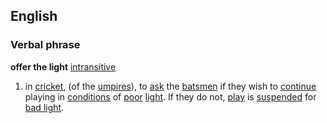 ==English==
===Verbal phrase===
'''offer the light''' [[intransitive]]
# in [[cricket]], (of the [[umpire]]s), to [[ask]] the [[batsman|batsmen]] if they wish to [[continue]] playing in [[condition]]s of [[poor]] [[light]]. If they do not, [[play]] is [[suspend]]ed for [[bad light]].